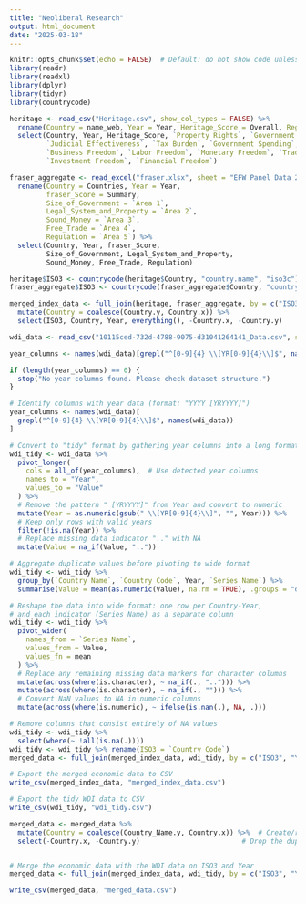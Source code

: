 ```yaml
---
title: "Neoliberal Research"
output: html_document
date: "2025-03-18"
---
```

```r
knitr::opts_chunk$set(echo = FALSE)  # Default: do not show code unless overridden
library(readr)
library(readxl)
library(dplyr)
library(tidyr)
library(countrycode)
```


```r
heritage <- read_csv("Heritage.csv", show_col_types = FALSE) %>%
  rename(Country = name_web, Year = Year, Heritage_Score = Overall, Region = region) %>%
  select(Country, Year, Heritage_Score, `Property Rights`, `Government Integrity`,
         `Judicial Effectiveness`, `Tax Burden`, `Government Spending`, `Fiscal Health`, 
         `Business Freedom`, `Labor Freedom`, `Monetary Freedom`, `Trade Freedom`, 
         `Investment Freedom`, `Financial Freedom`)
```

```r
fraser_aggregate <- read_excel("fraser.xlsx", sheet = "EFW Panel Data 2024 Report") %>%
  rename(Country = Countries, Year = Year, 
         fraser_Score = Summary, 
         Size_of_Government = `Area 1`, 
         Legal_System_and_Property = `Area 2`, 
         Sound_Money = `Area 3`, 
         Free_Trade = `Area 4`, 
         Regulation = `Area 5`) %>%
  select(Country, Year, fraser_Score, 
         Size_of_Government, Legal_System_and_Property, 
         Sound_Money, Free_Trade, Regulation)

```


```r
heritage$ISO3 <- countrycode(heritage$Country, "country.name", "iso3c")
fraser_aggregate$ISO3 <- countrycode(fraser_aggregate$Country, "country.name", "iso3c")

merged_index_data <- full_join(heritage, fraser_aggregate, by = c("ISO3", "Year")) %>%
  mutate(Country = coalesce(Country.y, Country.x)) %>%
  select(ISO3, Country, Year, everything(), -Country.x, -Country.y)

```


```r
wdi_data <- read_csv("10115ced-732d-4788-9075-d31041264141_Data.csv", show_col_types = FALSE)

year_columns <- names(wdi_data)[grepl("^[0-9]{4} \\[YR[0-9]{4}\\]$", names(wdi_data))]

if (length(year_columns) == 0) {
  stop("No year columns found. Please check dataset structure.")
}
```

```r
# Identify columns with year data (format: "YYYY [YRYYYY]")
year_columns <- names(wdi_data)[
  grepl("^[0-9]{4} \\[YR[0-9]{4}\\]$", names(wdi_data))
]

# Convert to "tidy" format by gathering year columns into a long format
wdi_tidy <- wdi_data %>%
  pivot_longer(
    cols = all_of(year_columns),  # Use detected year columns
    names_to = "Year", 
    values_to = "Value"
  ) %>%
  # Remove the pattern " [YRYYYY]" from Year and convert to numeric
  mutate(Year = as.numeric(gsub(" \\[YR[0-9]{4}\\]", "", Year))) %>%
  # Keep only rows with valid years
  filter(!is.na(Year)) %>%
  # Replace missing data indicator ".." with NA
  mutate(Value = na_if(Value, ".."))

# Aggregate duplicate values before pivoting to wide format
wdi_tidy <- wdi_tidy %>%
  group_by(`Country Name`, `Country Code`, Year, `Series Name`) %>%
  summarise(Value = mean(as.numeric(Value), na.rm = TRUE), .groups = "drop")

# Reshape the data into wide format: one row per Country-Year,
# and each indicator (Series Name) as a separate column
wdi_tidy <- wdi_tidy %>%
  pivot_wider(
    names_from = `Series Name`, 
    values_from = Value, 
    values_fn = mean
  ) %>%
  # Replace any remaining missing data markers for character columns
  mutate(across(where(is.character), ~ na_if(., ".."))) %>%
  mutate(across(where(is.character), ~ na_if(., ""))) %>%
  # Convert NaN values to NA in numeric columns
  mutate(across(where(is.numeric), ~ ifelse(is.nan(.), NA, .)))

# Remove columns that consist entirely of NA values
wdi_tidy <- wdi_tidy %>%
  select(where(~ !all(is.na(.))))
wdi_tidy <- wdi_tidy %>% rename(ISO3 = `Country Code`)
merged_data <- full_join(merged_index_data, wdi_tidy, by = c("ISO3", "Year"))


```

```r
# Export the merged economic data to CSV
write_csv(merged_index_data, "merged_index_data.csv")

# Export the tidy WDI data to CSV
write_csv(wdi_tidy, "wdi_tidy.csv")

```

```r
merged_data <- merged_data %>%
  mutate(Country = coalesce(Country_Name.y, Country.x)) %>%  # Create/replace Country using Country.y first, if available
  select(-Country.x, -Country.y)                         # Drop the duplicate columns


# Merge the economic data with the WDI data on ISO3 and Year
merged_data <- full_join(merged_index_data, wdi_tidy, by = c("ISO3", "Year"))

write_csv(merged_data, "merged_data.csv")
```

```r
```



